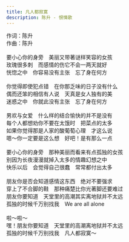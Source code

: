 ```yaml
---
title: 凡人都寂寞
description: 陈升 - 恨情歌
---
```


作词：陈升<br />作曲：陈升<br /><br />要小心你的身旁　美丽又带著谜样笑容的女孩<br />玫瑰很多刺　而感情的伤它不会一两天就好<br />恍惚之中　你容易没有主张　忘了身在何方<br /><br />你觉得即使犯点错　在你那乏味的日子没有什么<br />偶而还笨的相信有人说　天真是女人独有的美<br />迷惑之中　你就此没有主张　忘了身在何方<br /><br />男欢与女爱　什么样的结合愉快的并不是没有<br />每个人都想劝你不要在太饿时　把菜点的太多<br />如果你觉得那是人家的酸葡萄心理　才这么说<br />嗯～你一定要是这么想　好吧！是有那么一点<br /><br />要小心你的身旁　那种美丽而看来有点孤独的女孩<br />别因为长夜漫漫就掉入太多的情趣幻想之中<br />快乐以后　会觉得自己很蠢　常常都付出太多<br /><br />朋友你是否会知道感情这东西　绝对不要强求<br />穿上了不合脚的鞋　那种痛楚比你光著脚还要难过<br />朋友你要知道　天堂里的高潮其实离地狱并不太远<br />孤独的时候千万别找我　We are all alone<br /><br />啦～啦～<br />嘿！朋友你要知道　天堂里的高潮离地狱并不太远<br />孤独的时候千万别找我　凡人都寂寞～